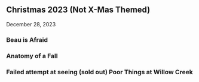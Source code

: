 

## Christmas 2023 (Not X-Mas Themed)

December 28, 2023

<Steps>

### Beau is Afraid

### Anatomy of a Fall

</Steps>
 
### Failed attempt at seeing (sold out) Poor Things at Willow Creek




